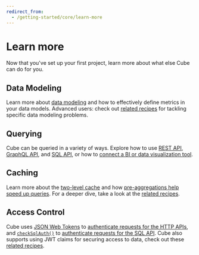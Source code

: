 ```yaml
---
redirect_from:
  - /getting-started/core/learn-more
---
```


# Learn more

Now that you've set up your first project, learn more about what else Cube can
do for you.

## Data Modeling

Learn more about [data modeling](/product/data-modeling/concepts)
and how to effectively define metrics in your data models. Advanced users: check
out [related recipes](/guides/recipes#recipes-data-schema) for tackling
specific data modeling problems.

## Querying

Cube can be queried in a variety of ways. Explore how to use
[REST API](/reference/rest-api), [GraphQL API](/reference/graphql-api), and
[SQL API](/product/apis-integrations/sql-api), or how to
[connect a BI or data visualization tool](/product/configuration/visualization-tools).

## Caching

Learn more about the [two-level cache](/product/caching) and how
[pre-aggregations help speed up queries](/product/caching/getting-started-pre-aggregations).
For a deeper dive, take a look at the
[related recipes](/guides/recipes#recipes-query-acceleration).

## Access Control

Cube uses [JSON Web Tokens](https://jwt.io/) to
[authenticate requests for the HTTP APIs](/product/auth), and
[`checkSqlAuth()`](/reference/configuration/config#checksqlauth) to
[authenticate requests for the SQL API](/product/apis-integrations/sql-api/security).
Cube also supports using JWT claims for securing access to data, check out these
[related recipes](/guides/recipes#recipes-access-control).

